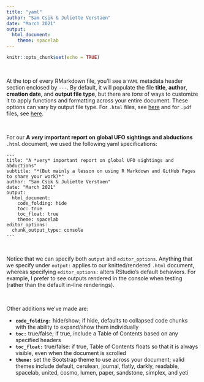 ```yaml
---
title: "yaml"
author: "Sam Csik & Juliette Verstaen"
date: "March 2021"
output: 
  html_document:
    theme: spacelab
---
```


```r
knitr::opts_chunk$set(echo = TRUE)
```

 <br>
 
At the top of every RMarkdown file, you'll see a `YAML` metadata header section enclosed by `---`. By default, it will populate the file **title**, **author**, **creation date**, and **output file type**, but there are *tons* of ways to customize it to apply functions and formatting across your entire document. These options can vary by output file type. For `.html` files, see [here](https://bookdown.org/yihui/rmarkdown/html-document.html) and for `.pdf` files, see [here](https://bookdown.org/yihui/rmarkdown/pdf-document.html).

 <br>
 
For our **A *very* important report on global UFO sightings and abductions** `.html` document, we used the following yaml specifications:
 
```
---
title: "A *very* important report on global UFO sightings and abductions"
subtitle: "*(But mainly a lesson on using R Markdown and GitHub Pages to share your work)*"
author: "Sam Csik & Juliette Verstaen"
date: "March 2021"
output:
  html_document:
    code_folding: hide
    toc: true
    toc_float: true
    theme: spacelab
editor_options: 
  chunk_output_type: console
---
```

 <br>
 
Notice that we can specify both `output` and `editor_options`. Anything that we specify under `output:` applies to our knitted/rendered `.html` document, whereas specifying `editor_options:` alters RStudio's default behaviors. For example, I prefer to see outputs rendered in the console when testing (rather than the default in-line renderings).

 <br>
 
Other additions we've made are: 

* **`code_folding:`** hide/show; if hide, defaults to collapsed code chunks with the ability to expand/show them individually
* **`toc:`** true/false; if true, include a Table of Contents based on any specified headers
* **`toc_float:`** true/false: if true, Table of Contents floats so that it is always visible, even when the document is scrolled
* **`theme:`** set the Bootstrap theme to use across your document; valid themes include default, cerulean, journal, flatly, darkly, readable, spacelab, united, cosmo, lumen, paper, sandstone, simplex, and yeti 
